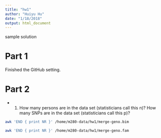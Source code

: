 ```yaml
---
title: "hw1"
author: "Huiyu Hu"
date: "1/18/2018"
output: html_document
---
```


sample solution

# Part 1 
 Finished the GitHub setting.
 
# Part 2

 * 1. How many persons are in the data set (statisticians call this n)? How many SNPs are in the data set (statisticians call this p)?
 
```bash
awk 'END { print NR }' /home/m280-data/hw1/merge-geno.bim
```
```bash
awk 'END { print NR }' /home/m280-data/hw1/merge-geno.fam
```

